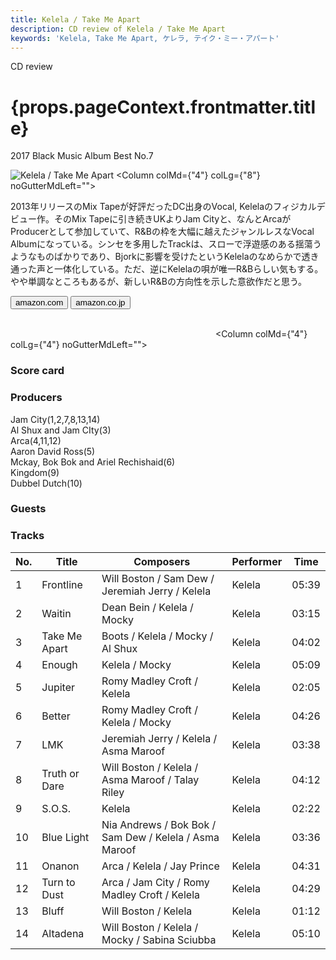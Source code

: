 ```yaml
---
title: Kelela / Take Me Apart
description: CD review of Kelela / Take Me Apart
keywords: 'Kelela, Take Me Apart, ケレラ, テイク・ミー・アパート'
---
```




<p className="largeP">CD review</p>
<h1 className="h1--no--margin">{props.pageContext.frontmatter.title}</h1>
<p className="largeP"><Link to="/best50/2017/">2017 Black Music Album Best No.7</Link></p>

<Row  className="image-card-group">
	<Column colMd={"4"} colLg={"4"} noGutterMdLeft="">
       <ImageCard>

![Kelela / Take Me Apart](../../images/cd/kelela2L.jpg) 
</ImageCard>
	</Column>
	<Column colMd={"4"} colLg={"8"} noGutterMdLeft="">
	<p>
	2013年リリースのMix Tapeが好評だったDC出身のVocal, Kelelaのフィジカルデビュー作。そのMix Tapeに引き続きUKよりJam Cityと、なんとArcaがProducerとして参加していて、R&Bの枠を大幅に越えたジャンルレスなVocal Albumになっている。シンセを多用したTrackは、スローで浮遊感のある揺蕩うようなものばかりであり、Bjorkに影響を受けたというKelelaのなめらかで透き通った声と一体化している。ただ、逆にKelelaの唄が唯一R&Bらしい気もする。やや単調なところもあるが、新しいR&Bの方向性を示した意欲作だと思う。
	</p>
	<div>
	  <Button href="https://amzn.to/2CZGbGq" kind="primary" size="small" renderIcon={ArrowUpRight24}>
      amazon.com
      </Button>
      <Button href="https://amzn.to/2WUkfUd" kind="secondary" size="small" renderIcon={ArrowUpRight24}>
      amazon.co.jp
      </Button>
	</div>
	<a href="https://geo.music.apple.com/jp/album/take-me-apart/1263529879?mt=1&app=music&ls=1&at=11lcug" style="display:inline-block;overflow:hidden;background:url(https://linkmaker.itunes.apple.com/ja-jp/lockup.svg?releaseDate=2017-10-06&kind=album&bubble=apple_music&style=mono-black) no-repeat;width:180px;height:45px;"></a>
	<a href="https://geo.music.apple.com/jp/album/take-me-apart/1263529879?app=itunes&at=11lcug" style="display:inline-block;overflow:hidden;background:url(https://linkmaker.itunes.apple.com/ja-jp/badge-lrg.svg?releaseDate=2017-10-06&kind=album&bubble=itunes_music) no-repeat;width:140px;height:45px;"></a>
	</Column>
</Row>
<Row >
	<Column colMd={"4"} colLg={"4"} noGutterMdLeft="">
<div>
    <h3>Score card</h3>
	<SliderJS1 value="5" />
    <SliderJS2 value="1" />
	<SliderJS3 value="2" />
    <SliderJS4 value="9" />
</div>
</Column>
<Column colMd={"4"} colLg={"8"} noGutterMdLeft="">
<div>
<h3>Producers</h3>
<p>
Jam City(1,2,7,8,13,14)
<br/>Al Shux and Jam CIty(3)
<br/>Arca(4,11,12)
<br/>Aaron David Ross(5)
<br/>Mckay, Bok Bok and Ariel Rechishaid(6)
<br/>Kingdom(9)
<br/>Dubbel Dutch(10)
</p>
<h3>Guests</h3>
<p>
</p>
</div>
</Column>
</Row>

<h3>Tracks</h3>

| No. |	 Title        |	 Composers                                             | Performer | Time  |
| --- |	------------- | ------------------------------------------------------ | --------- | ----- |
| 1	  |	Frontline     | Will Boston / Sam Dew / Jeremiah Jerry / Kelela        | Kelela    | 05:39 |
| 2	  |	Waitin        | Dean Bein / Kelela / Mocky                             | Kelela    | 03:15 |
| 3	  |	Take Me Apart | Boots / Kelela / Mocky / Al Shux                       | Kelela    | 04:02 |
| 4	  |	Enough        | Kelela / Mocky                                         | Kelela    | 05:09 |
| 5	  |	Jupiter       | Romy Madley Croft / Kelela                             | Kelela    | 02:05 |
| 6	  |	Better        | Romy Madley Croft / Kelela / Mocky                     | Kelela    | 04:26 |
| 7	  |	LMK           | Jeremiah Jerry / Kelela / Asma Maroof                  | Kelela    | 03:38 |
| 8	  |	Truth or Dare | Will Boston / Kelela / Asma Maroof / Talay Riley       | Kelela    | 04:12 |
| 9	  |	S.O.S.        | Kelela                                                 | Kelela    | 02:22 |
| 10  |	Blue Light    | Nia Andrews / Bok Bok / Sam Dew / Kelela / Asma Maroof | Kelela    | 03:36 |
| 11  |	Onanon        | Arca / Kelela / Jay Prince                             | Kelela    | 04:31 |
| 12  |	Turn to Dust  | Arca / Jam City / Romy Madley Croft / Kelela           | Kelela    | 04:29 |
| 13  |	Bluff         | Will Boston / Kelela                                   | Kelela    | 01:12 |
| 14  |	Altadena      | Will Boston / Kelela / Mocky / Sabina Sciubba          | Kelela    | 05:10 |
